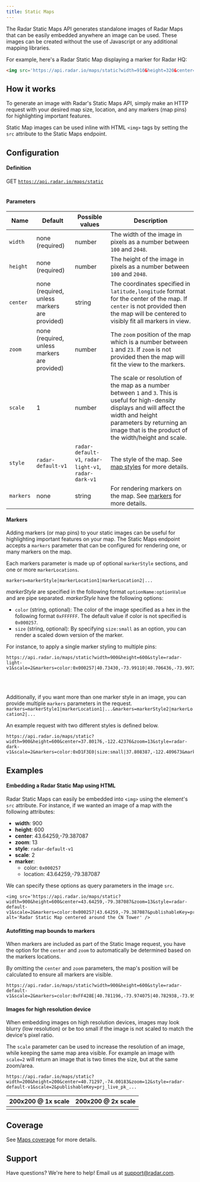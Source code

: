 ```yaml
---
title: Static Maps
---
```


The Radar Static Maps API generates standalone images of Radar Maps that can be easily embedded anywhere an image can be used. These images can be created without the use of Javascript or any additional mapping libraries.

For example, here's a Radar Static Map displaying a marker for Radar HQ:

```html
<img src='https://api.radar.io/maps/static?width=910&height=320&center=40.73430,-73.99110&zoom=15&style=radar-default-v1&scale=2&markers=color:0x000257|40.73430,-73.99110&publishableKey=prj_live_pk_...' alt='Radar Static Map over New York City' />
```

<StaticMap
    query='width=910&height=320&center=40.73430,-73.99110&zoom=15&style=radar-default-v1&scale=2&markers=color:0x000257|40.73430,-73.99110'
    alt='Radar static map over New York City'
/>

## How it works

To generate an image with Radar's Static Maps API, simply make an HTTP request with your desired map size, location, and any markers (map pins) for highlighting important features.

Static Map images can be used inline with HTML `<img>` tags by setting the `src` attribute to the Static Maps endpoint.

## Configuration

#### Definition
<span className="badge badge--success">GET</span> <code>https://api.radar.io/maps/static  </code><br/>

#### Parameters
<div className="full-width-table">

| Name  | Default | Possible values | Description           |
|-------|---------|-----------------|-----------------------|
| `width` | none (required) | number | The width of the image in pixels as a number between `100` and `2048`. |
| `height` | none (required) | number | The height of the image in pixels as a number between `100` and `2048`. |
| `center` | none (required, unless markers are provided) | string | The coordinates specified in `latitude,longitude` format for the center of the map. If `center` is not provided then the map will be centered to visibly fit all markers in view.|
| `zoom` | none (required, unless markers are provided) | number | The `zoom` position of the map which is a number between `1` and `23`. If `zoom` is not provided then the map will fit the view to the markers. |
| `scale` | 1 | number | The scale or resolution of the map as a number between `1` and `3`. This is useful for high-density displays and will affect the width and height parameters by returning an image that is the product of the width/height and scale. |
| `style` | `radar-default-v1` | `radar-default-v1`, `radar-light-v1`, `radar-dark-v1` | The style of the map. See [map styles](https://radar.com/documentation/maps/maps#styles) for more details. |
| `markers` | none | string | For rendering markers on the map. See [markers](#markers) for more details. |
</div>

#### Markers
Adding markers (or map pins) to your static images can be useful for highlighting important features on your map. The Static Maps endpoint accepts a `markers` parameter that can be configured for rendering one, or many markers on the map.

Each markers parameter is made up of optional `markerStyle` sections, and one or more `markerLocations`.

```
markers=markerStyle|markerLocation1|markerLocation2|...
```

*markerStyle* are specified in the following format `optionName:optionValue` and are pipe separated. *markerStyle* have the following options:
- `color` (string, optional): The color of the image specified as a hex in the following format `0xFFFFFF`. The default value if color is not specified is `0x000257`.
- `size` (string, optional): By specifying `size:small` as an option, you can render a scaled down version of the marker.

For instance, to apply a single marker styling to multiple pins:
```
https://api.radar.io/maps/static?width=900&height=600&style=radar-light-v1&scale=2&markers=color:0x000257|40.73430,-73.99110|40.706436,-73.997271&publishableKey=prj_live_pk_...
```

<StaticMap
    query='width=900&height=600&style=radar-light-v1&scale=2&markers=color:0x000257|40.73430,-73.99110|40.706436,-73.997271'
    alt='Radar Static Map over New York City' />

<br />
<br />

Additionally, if you want more than one marker style in an image, you can provide multiple `markers` parameters in the request.
```markers=markerStyle1|markerLocation1|...&markers=markerStyle2|markerLocation2|...```

An example request with two different styles is defined below.
```
https://api.radar.io/maps/static?width=900&height=600&center=37.80176,-122.42376&zoom=13&style=radar-dark-v1&scale=2&markers=color:0xD1F3E0|size:small|37.808387,-122.409673&markers=color:0xBFD1FF|37.822503,-122.478923&publishableKey=prj_live_pk_...
```

<StaticMap
    query='width=900&height=600&center=37.80176,-122.42376&zoom=13&style=radar-dark-v1&scale=2&markers=color:0xD1F3E0|size:small|37.808387,-122.409673&markers=color:0xBFD1FF|37.822503,-122.478923'
    alt='Radar Static Map over San Francisco' />

## Examples

#### Embedding a Radar Static Map using HTML

Radar Static Maps can easily be embedded into `<img>` using the element's `src` attribute. For instance, if we wanted an image of a map with the following attributes:
* **width**: 900
* **height**: 600
* **center**: 43.64259,-79.387087
* **zoom**: 13
* **style**: `radar-default-v1`
* **scale**: 2
* **marker**:
  * color: `0x000257`
  * location: 43.64259,-79.387087
  
We can specify these options as query parameters in the image `src`.


```
<img src='https://api.radar.io/maps/static?width=900&height=600&center=43.64259,-79.387087&zoom=13&style=radar-default-v1&scale=2&markers=color:0x000257|43.64259,-79.387087&publishableKey=prj_live_pk_...' alt='Radar Static Map centered around the CN Tower' />
```

<StaticMap
    query='width=900&height=600&center=43.64259,-79.387087&zoom=13&style=radar-default-v1&scale=2&markers=color:0x000257|43.64259,-79.387087'
    alt='Radar Static Map centered around the CN Tower' />

#### Autofitting map bounds to markers
When markers are included as part of the Static Image request, you have the option for the `center` and `zoom` to automatically be determined based on the markers locations.

By omitting the `center` and `zoom` parameters, the map's position will be calculated to ensure all markers are visible.

```
https://api.radar.io/maps/static?width=900&height=600&style=radar-default-v1&scale=2&markers=color:0xFF428E|40.781196,-73.974075|40.782938,-73.959041&markers=color:0xE2052C|size:small|40.779344,-73.962486|40.76144,-73.977597|40.753664,-73.981905&publishableKey=prj_live_pk_...
```

<StaticMap
    query='width=900&height=600&style=radar-default-v1&scale=2&markers=color:0xFF428E|40.781196,-73.974075|40.782938,-73.959041&markers=color:0xE2052C|size:small|40.779344,-73.962486|40.76144,-73.977597|40.753664,-73.981905'
    alt='Radar Static Map over New York City museums' />

#### Images for high resolution device

When embedding images on high resolution devices, images may look blurry (low resolution) or be too small if the image is not scaled to match the device's pixel ratio. 

The `scale` parameter can be used to increase the resolution of an image, while keeping the same map area visible. For example an image with `scale=2` will return an image that is two times the size, but at the same zoom/area.

```
https://api.radar.io/maps/static?width=200&height=200&center=40.71297,-74.00183&zoom=12&style=radar-default-v1&scale=2&publishableKey=prj_live_pk_...
```

<table className="full-width-table">
  <thead>
    <tr>
      <th style={{ fontWeight: 100 }}>200x200 @ 1x scale</th>
      <th style={{ fontWeight: 100 }}>200x200 @ 2x scale</th>
    </tr>
  </thead>
  <tbody>
    <tr>
      <td>
        <StaticMap
            query='width=200&height=200&center=40.71297,-74.00183&zoom=12&style=radar-default-v1&scale=1'
            alt='Radar Static Map over New York City' />
      </td>
      <td>
        <StaticMap
            query='width=200&height=200&center=40.71297,-74.00183&zoom=12&style=radar-default-v1&scale=2'
            alt='Radar Static Map over New York City' />
      </td>
    </tr>
  </tbody>
</table>

## Coverage
See [Maps coverage](https://radar.com/documentation/maps/maps#coverage) for more details.


## Support
Have questions? We're here to help! Email us at [support@radar.com](mailto:support@radar.com).
